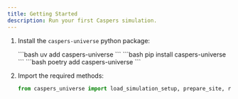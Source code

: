 ```yaml
---
title: Getting Started
description: Run your first Caspers simulation.
---
```



<Steps>

1. Install the `caspers-universe` python package:

   <Tabs>
     <TabItem label="uv">
       ```bash
       uv add caspers-universe
       ```
     </TabItem>
     <TabItem label="pip">
       ```bash
       pip install caspers-universe
       ```
     </TabItem>
     <TabItem label="poetry">
       ```bash
       poetry add caspers-universe
       ```
     </TabItem>
   </Tabs>

2. Import the required methods:

   ```python
   from caspers_universe import load_simulation_setup, prepare_site, run_simulation
   ```

</Steps>
